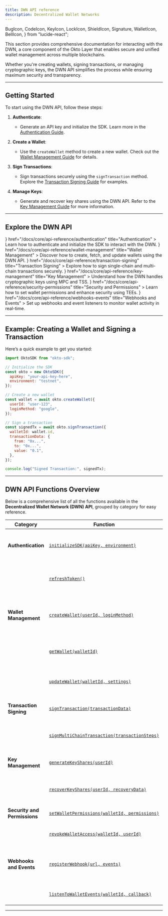 ```yaml
---
title: DWN API reference
description: Decentralized Wallet Networks
---
```


  BugIcon,
  CodeIcon,
  KeyIcon,
  LockIcon,
  ShieldIcon,
  Signature,
  WalletIcon,
  BellIcon,
} from "lucide-react";

This section provides comprehensive documentation for interacting with the DWN, a core component of the Okto Layer that enables secure and unified wallet management across multiple blockchains.

Whether you're creating wallets, signing transactions, or managing cryptographic keys, the DWN API simplifies the process while ensuring maximum security and transparency.

---

## Getting Started

To start using the DWN API, follow these steps:

1. **Authenticate**:

   - Generate an API key and initialize the SDK. Learn more in the [Authentication Guide](/docs/api-reference/authentication).

2. **Create a Wallet**:

   - Use the `createWallet` method to create a new wallet. Check out the [Wallet Management Guide](/docs/api-reference/wallet-management) for details.

3. **Sign Transactions**:

   - Sign transactions securely using the `signTransaction` method. Explore the [Transaction Signing Guide](/docs/api-reference/transaction-signing) for examples.

4. **Manage Keys**:
   - Generate and recover key shares using the DWN API. Refer to the [Key Management Guide](/docs/api-reference/key-management) for more information.

---

## Explore the DWN API

<Cards>
  <Card
    icon={<KeyIcon />}
    href="/docs/core/api-reference/authentication"
    title="Authentication"
  >
    Learn how to authenticate and initialize the SDK to interact with the DWN.
  </Card>
  <Card
    icon={<WalletIcon />}
    href="/docs/core/api-reference/wallet-management"
    title="Wallet Management"
  >
    Discover how to create, fetch, and update wallets using the DWN API.
  </Card>
  <Card
    icon={<Signature />}
    href="/docs/core/api-reference/transaction-signing"
    title="Transaction Signing"
  >
    Explore how to sign single-chain and multi-chain transactions securely.
  </Card>
  <Card
    icon={<LockIcon />}
    href="/docs/core/api-reference/key-management"
    title="Key Management"
  >
    Understand how the DWN handles cryptographic keys using MPC and TSS.
  </Card>
  <Card
    icon={<ShieldIcon />}
    href="/docs/core/api-reference/security-permissions"
    title="Security and Permissions"
  >
    Learn how to set wallet permissions and enhance security using TEEs.
  </Card>
  <Card
    icon={<BellIcon />}
    href="/docs/core/api-reference/webhooks-events"
    title="Webhooks and Events"
  >
    Set up webhooks and event listeners to monitor wallet activity in real-time.
  </Card>
</Cards>

---

## Example: Creating a Wallet and Signing a Transaction

Here’s a quick example to get you started:

```javascript
import OktoSDK from "okto-sdk";

// Initialize the SDK
const okto = new OktoSDK({
  apiKey: "your-api-key-here",
  environment: "testnet",
});

// Create a new wallet
const wallet = await okto.createWallet({
  userId: "user-123",
  loginMethod: "google",
});

// Sign a transaction
const signedTx = await okto.signTransaction({
  walletId: wallet.id,
  transactionData: {
    from: "0x...",
    to: "0x...",
    value: "0.1",
  },
});

console.log("Signed Transaction:", signedTx);
```

---

## DWN API Functions Overview

Below is a comprehensive list of all the functions available in the **Decentralized Wallet Network (DWN) API**, grouped by category for easy reference.

| **Category**                 | **Function**                                                                                                                   | **Description**                                                                           |
| ---------------------------- | ------------------------------------------------------------------------------------------------------------------------------ | ----------------------------------------------------------------------------------------- |
| **Authentication**           | [`initializeSDK(apiKey, environment)`](/docs/core/dwn-api-reference/authentication#initialize-sdk)                             | Initializes the SDK with your API key and environment (testnet/mainnet).                  |
|                              | [`refreshToken()`](/docs/core/dwn-api-reference/authentication#refresh-token)                                                  | Refreshes the authentication token for continued API access.                              |
| **Wallet Management**        | [`createWallet(userId, loginMethod)`](/docs/core/dwn-api-reference/wallet-management#create-wallet)                            | Creates a new wallet for a user with the specified login method (e.g., Google, Facebook). |
|                              | [`getWallet(walletId)`](/docs/core/dwn-api-reference/wallet-management#get-wallet)                                             | Retrieves details of a specific wallet, including address and balance.                    |
|                              | [`updateWallet(walletId, settings)`](/docs/core/dwn-api-reference/wallet-management#update-wallet)                             | Updates wallet settings, such as permissions or recovery options.                         |
| **Transaction Signing**      | [`signTransaction(transactionData)`](/docs/core/dwn-api-reference/transaction-signing#sign-transaction)                        | Signs a single-chain transaction securely using MPC.                                      |
|                              | [`signMultiChainTransaction(transactionSteps)`](/docs/core/dwn-api-reference/transaction-signing#sign-multi-chain-transaction) | Signs a multi-chain transaction, breaking it into smaller subtasks.                       |
| **Key Management**           | [`generateKeyShares(userId)`](/docs/core/dwn-api-reference/key-management#generate-key-shares)                                 | Generates cryptographic key shares for a user using MPC.                                  |
|                              | [`recoverKeyShares(userId, recoveryData)`](/docs/core/dwn-api-reference/key-management#recover-key-shares)                     | Recovers lost key shares using the provided recovery data.                                |
| **Security and Permissions** | [`setWalletPermissions(walletId, permissions)`](/docs/core/dwn-api-reference/security-permissions#set-wallet-permissions)      | Sets or updates permissions for a specific wallet.                                        |
|                              | [`revokeWalletAccess(walletId, userId)`](/docs/core/dwn-api-reference/security-permissions#revoke-wallet-access)               | Revokes access to a wallet for a specific user.                                           |
| **Webhooks and Events**      | [`registerWebhook(url, events)`](/docs/core/dwn-api-reference/webhooks-events#register-webhook)                                | Registers a webhook to receive notifications for specific wallet events.                  |
|                              | [`listenToWalletEvents(walletId, callback)`](/docs/core/dwn-api-reference/webhooks-events#listen-to-wallet-events)             | Listens to real-time events for a specific wallet.                                        |

---
